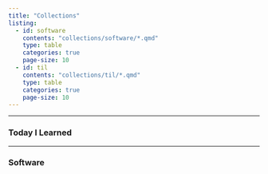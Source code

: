 ```yaml
---
title: "Collections"
listing: 
  - id: software
    contents: "collections/software/*.qmd"
    type: table
    categories: true
    page-size: 10
  - id: til
    contents: "collections/til/*.qmd"
    type: table
    categories: true
    page-size: 10
---
```


---

### Today I Learned

:::{#til}
:::

---

### Software

:::{#softwares}
:::

